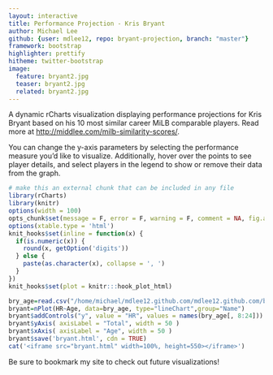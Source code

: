 ```yaml
---
layout: interactive
title: Performance Projection - Kris Bryant
author: Michael Lee
github: {user: mdlee12, repo: bryant-projection, branch: "master"}
framework: bootstrap
highlighter: prettify
hitheme: twitter-bootstrap
image:
  feature: bryant2.jpg
  teaser: bryant2.jpg
  related: bryant2.jpg
---
```


A dynamic rCharts visualization displaying performance projections for Kris Bryant based on his 10 most similar career MiLB comparable players. Read more at <http://middlee.com/milb-similarity-scores/>.

You can change the y-axis parameters by selecting the performance measure you'd like to visualize. Additionally, hover over the points to see player details, and select players in the legend to show or remove their data from the graph.


```r
# make this an external chunk that can be included in any file
library(rCharts)
library(knitr)
options(width = 100)
opts_chunk$set(message = F, error = F, warning = F, comment = NA, fig.align = 'center', tidy = F, fig.path = "/home/michael/mdlee12.github.com/mdlee12.github.com/_interactives/_figures/")
options(xtable.type = 'html')
knit_hooks$set(inline = function(x) {
  if(is.numeric(x)) {
    round(x, getOption('digits'))
  } else {
    paste(as.character(x), collapse = ', ')
  }
})
knit_hooks$set(plot = knitr:::hook_plot_html)
```

```r
bry_age=read.csv("/home/michael/mdlee12.github.com/mdlee12.github.com/bry_age.csv")
bryant=nPlot(HR~Age, data=bry_age, type="lineChart",group="Name")
bryant$addControls("y", value = "HR", values = names(bry_age[, 8:24]))
bryant$yAxis( axisLabel = "Total", width = 50 )
bryant$xAxis( axisLabel = "Age", width = 50 )
bryant$save('bryant.html', cdn = TRUE)
cat('<iframe src="bryant.html" width=100%, height=550></iframe>')
```


Be sure to bookmark my site to check out future visualizations!
